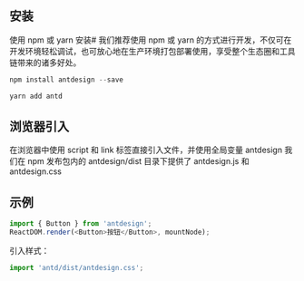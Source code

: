 <Meta title="开始/安装使用" />

## 安装
使用 npm 或 yarn 安装#
我们推荐使用 npm 或 yarn 的方式进行开发，不仅可在开发环境轻松调试，也可放心地在生产环境打包部署使用，享受整个生态圈和工具链带来的诸多好处。

```js
npm install antdesign --save
```

```js
yarn add antd
```

## 浏览器引入
在浏览器中使用 script 和 link 标签直接引入文件，并使用全局变量 antdesign
我们在 npm 发布包内的 antdesign/dist 目录下提供了 antdesign.js 和 antdesign.css

## 示例

```js
import { Button } from 'antdesign';
ReactDOM.render(<Button>按钮</Button>, mountNode);
```

引入样式：
```js
import 'antd/dist/antdesign.css';
```